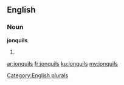 ==English==

===Noun===
'''jonquils'''

# {{plural of|jonquil}}

[[Category:English plurals]]

[[ar:jonquils]]
[[fr:jonquils]]
[[ku:jonquils]]
[[my:jonquils]]